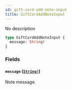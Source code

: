 ```yaml
---
id: gift-card-add-note-input
title: GiftCardAddNoteInput
---
```


No description

```graphql
type GiftCardAddNoteInput {
  message: String!
}
```

### Fields

#### `message` ([`String!`](../../../developer/api-reference/scalars/string))

Note message.
